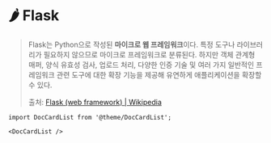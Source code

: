 # 🌶️ Flask

> Flask는 Python으로 작성된 **마이크로 웹 프레임워크**이다. 특정 도구나 라이브러리가 필요하지 않으므로 마이크로 프레임워크로 분류된다. 하지만 객체 관계형 매퍼, 양식 유효성 검사, 업로드 처리, 다양한 인증 기술 및 여러 가지 일반적인 프레임워크 관련 도구에 대한 확장 기능을 제공해 유연하게 애플리케이션을 확장할 수 있다.
>
> 출처: [Flask (web framework) | Wikipedia](<https://en.wikipedia.org/wiki/Flask_(web_framework)>)

```mdx-code-block
import DocCardList from '@theme/DocCardList';

<DocCardList />
```
